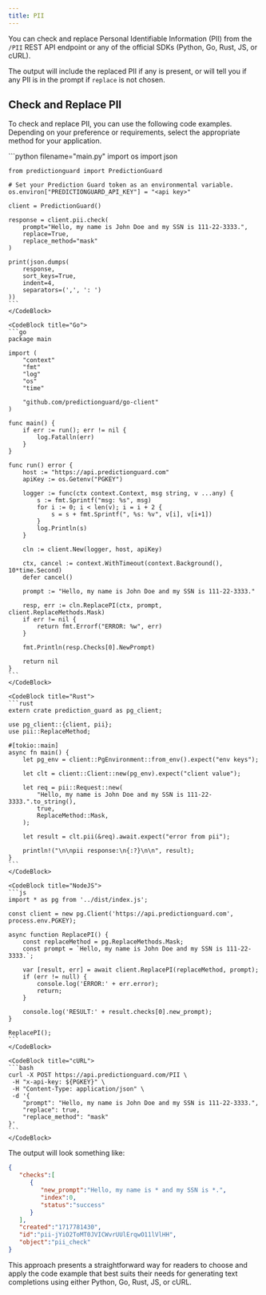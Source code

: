 ```yaml
---
title: PII
---
```


You can check and replace Personal Identifiable Information (PII) from the `/PII`
REST API endpoint or any of the official SDKs (Python, Go, Rust, JS, or cURL).

The output will include the replaced PII if any is present, or will tell you if
any PII is in the prompt if `replace` is not chosen.

## Check and Replace PII

To check and replace PII, you can use the following code examples. Depending on
your preference or requirements, select the appropriate method for your application.

<CodeBlocks>
    <CodeBlock title="Python">
    ```python filename="main.py"
    import os
    import json

    from predictionguard import PredictionGuard

    # Set your Prediction Guard token as an environmental variable.
    os.environ["PREDICTIONGUARD_API_KEY"] = "<api key>"
    
    client = PredictionGuard()

    response = client.pii.check(
        prompt="Hello, my name is John Doe and my SSN is 111-22-3333.",
        replace=True,
        replace_method="mask"
    )

    print(json.dumps(
        response,
        sort_keys=True,
        indent=4,
        separators=(',', ': ')
    ))
    ```
    </CodeBlock>

    <CodeBlock title="Go">
    ```go
    package main

    import (
        "context"
        "fmt"
        "log"
        "os"
        "time"

        "github.com/predictionguard/go-client"
    )

    func main() {
        if err := run(); err != nil {
            log.Fatalln(err)
        }
    }

    func run() error {
        host := "https://api.predictionguard.com"
        apiKey := os.Getenv("PGKEY")

        logger := func(ctx context.Context, msg string, v ...any) {
            s := fmt.Sprintf("msg: %s", msg)
            for i := 0; i < len(v); i = i + 2 {
                s = s + fmt.Sprintf(", %s: %v", v[i], v[i+1])
            }
            log.Println(s)
        }

        cln := client.New(logger, host, apiKey)

        ctx, cancel := context.WithTimeout(context.Background(), 10*time.Second)
        defer cancel()

        prompt := "Hello, my name is John Doe and my SSN is 111-22-3333."

        resp, err := cln.ReplacePI(ctx, prompt, client.ReplaceMethods.Mask)
        if err != nil {
            return fmt.Errorf("ERROR: %w", err)
        }

        fmt.Println(resp.Checks[0].NewPrompt)

        return nil
    }
    ```
    </CodeBlock>

    <CodeBlock title="Rust">
    ```rust
    extern crate prediction_guard as pg_client;

    use pg_client::{client, pii};
    use pii::ReplaceMethod;

    #[tokio::main]
    async fn main() {
        let pg_env = client::PgEnvironment::from_env().expect("env keys");

        let clt = client::Client::new(pg_env).expect("client value");

        let req = pii::Request::new(
            "Hello, my name is John Doe and my SSN is 111-22-3333.".to_string(),
            true,
            ReplaceMethod::Mask,
        );

        let result = clt.pii(&req).await.expect("error from pii");

        println!("\n\npii response:\n{:?}\n\n", result);
    }
    ```
    </CodeBlock>

    <CodeBlock title="NodeJS">
    ```js
    import * as pg from '../dist/index.js';

    const client = new pg.Client('https://api.predictionguard.com', process.env.PGKEY);

    async function ReplacePI() {
        const replaceMethod = pg.ReplaceMethods.Mask;
        const prompt = `Hello, my name is John Doe and my SSN is 111-22-3333.`;

        var [result, err] = await client.ReplacePI(replaceMethod, prompt);
        if (err != null) {
            console.log('ERROR:' + err.error);
            return;
        }

        console.log('RESULT:' + result.checks[0].new_prompt);
    }

    ReplacePI();
    ```
    </CodeBlock>

    <CodeBlock title="cURL">
    ```bash
    curl -X POST https://api.predictionguard.com/PII \
     -H "x-api-key: ${PGKEY}" \
     -H "Content-Type: application/json" \
     -d '{
		"prompt": "Hello, my name is John Doe and my SSN is 111-22-3333.",
		"replace": true,
		"replace_method": "mask"
	}'
    ```
    </CodeBlock>
</CodeBlocks>

The output will look something like:

```json
{
   "checks":[
      {
         "new_prompt":"Hello, my name is * and my SSN is *.",
         "index":0,
         "status":"success"
      }
   ],
   "created":"1717781430",
   "id":"pii-jYiO2ToMT0JVICWvrUUlErqwO11lVlHH",
   "object":"pii_check"
}
```

This approach presents a straightforward way for readers to choose and apply the
code example that best suits their needs for generating text completions using
either Python, Go, Rust, JS, or cURL.